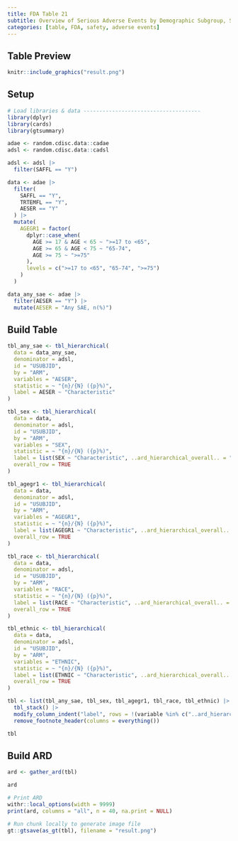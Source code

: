 ```yaml
---
title: FDA Table 21
subtitle: Overview of Serious Adverse Events by Demographic Subgroup, Safety Population, Pooled Analysis (or Trial X)
categories: [table, FDA, safety, adverse events]
---
```


::: panel-tabset
## Table Preview

```r
knitr::include_graphics("result.png")
```

## Setup

```r
# Load libraries & data -------------------------------------
library(dplyr)
library(cards)
library(gtsummary)

adae <- random.cdisc.data::cadae
adsl <- random.cdisc.data::cadsl

adsl <- adsl |>
  filter(SAFFL == "Y")

data <- adae |>
  filter(
    SAFFL == "Y",
    TRTEMFL == "Y",
    AESER == "Y"
  ) |>
  mutate(
    AGEGR1 = factor(
      dplyr::case_when(
        AGE >= 17 & AGE < 65 ~ ">=17 to <65",
        AGE >= 65 & AGE < 75 ~ "65-74",
        AGE >= 75 ~ ">=75"
      ),
      levels = c(">=17 to <65", "65-74", ">=75")
    )
  )

data_any_sae <- adae |>
  filter(AESER == "Y") |>
  mutate(AESER = "Any SAE, n(%)")
```

## Build Table

```r
tbl_any_sae <- tbl_hierarchical(
  data = data_any_sae,
  denominator = adsl,
  id = "USUBJID",
  by = "ARM",
  variables = "AESER",
  statistic = ~ "{n}/{N} ({p}%)",
  label = AESER ~ "Characteristic"
)

tbl_sex <- tbl_hierarchical(
  data = data,
  denominator = adsl,
  id = "USUBJID",
  by = "ARM",
  variables = "SEX",
  statistic = ~ "{n}/{N} ({p}%)",
  label = list(SEX ~ "Characteristic", ..ard_hierarchical_overall.. = "Sex, n(%)"),
  overall_row = TRUE
)

tbl_agegr1 <- tbl_hierarchical(
  data = data,
  denominator = adsl,
  id = "USUBJID",
  by = "ARM",
  variables = "AGEGR1",
  statistic = ~ "{n}/{N} ({p}%)",
  label = list(AGEGR1 ~ "Characteristic", ..ard_hierarchical_overall.. = "Age group, years, n(%)"),
  overall_row = TRUE
)

tbl_race <- tbl_hierarchical(
  data = data,
  denominator = adsl,
  id = "USUBJID",
  by = "ARM",
  variables = "RACE",
  statistic = ~ "{n}/{N} ({p}%)",
  label = list(RACE ~ "Characteristic", ..ard_hierarchical_overall.. = "Race, n(%)"),
  overall_row = TRUE
)

tbl_ethnic <- tbl_hierarchical(
  data = data,
  denominator = adsl,
  id = "USUBJID",
  by = "ARM",
  variables = "ETHNIC",
  statistic = ~ "{n}/{N} ({p}%)",
  label = list(ETHNIC ~ "Characteristic", ..ard_hierarchical_overall.. = "Ethnicity, n(%)"),
  overall_row = TRUE
)

tbl <- list(tbl_any_sae, tbl_sex, tbl_agegr1, tbl_race, tbl_ethnic) |>
  tbl_stack() |>
  modify_column_indent("label", rows = !(variable %in% c("..ard_hierarchical_overall..", "AESER"))) |>
  remove_footnote_header(columns = everything())

tbl
```

## Build ARD

```r
ard <- gather_ard(tbl)

ard
```

```r
# Print ARD
withr::local_options(width = 9999)
print(ard, columns = "all", n = 40, na.print = NULL)
```


```r
# Run chunk locally to generate image file
gt::gtsave(as_gt(tbl), filename = "result.png")
```

```r
```
:::
